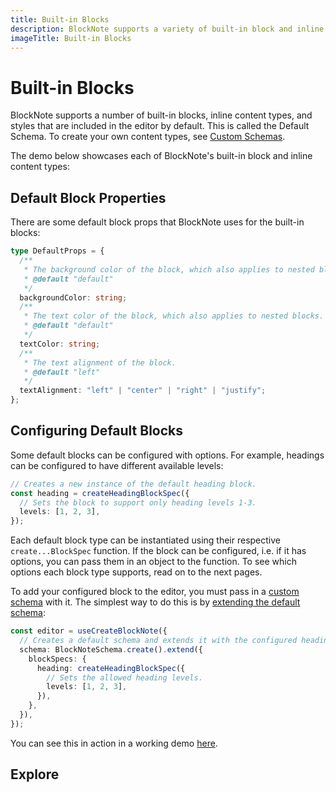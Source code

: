 ```yaml
---
title: Built-in Blocks
description: BlockNote supports a variety of built-in block and inline content types that are included in the editor by default.
imageTitle: Built-in Blocks
---
```


# Built-in Blocks

BlockNote supports a number of built-in blocks, inline content types, and styles that are included in the editor by default. This is called the Default Schema. To create your own content types, see [Custom Schemas](/docs/features/custom-schemas).

The demo below showcases each of BlockNote's built-in block and inline content types:

<Example name="basic/default-blocks" />

## Default Block Properties

There are some default block props that BlockNote uses for the built-in blocks:

```typescript twoslash
type DefaultProps = {
  /**
   * The background color of the block, which also applies to nested blocks.
   * @default "default"
   */
  backgroundColor: string;
  /**
   * The text color of the block, which also applies to nested blocks.
   * @default "default"
   */
  textColor: string;
  /**
   * The text alignment of the block.
   * @default "left"
   */
  textAlignment: "left" | "center" | "right" | "justify";
};
```

## Configuring Default Blocks

Some default blocks can be configured with options. For example, headings can be configured to have different available levels:

```ts
// Creates a new instance of the default heading block.
const heading = createHeadingBlockSpec({
  // Sets the block to support only heading levels 1-3.
  levels: [1, 2, 3],
});
```

Each default block type can be instantiated using their respective `create...BlockSpec` function. If the block can be configured, i.e. if it has options, you can pass them in an object to the function. To see which options each block type supports, read on to the next pages.

To add your configured block to the editor, you must pass in a [custom schema](/docs/features/custom-schemas) with it. The simplest way to do this is by [extending the default schema](/docs/features/custom-schemas#extending-an-existing-schema):

```ts
const editor = useCreateBlockNote({
  // Creates a default schema and extends it with the configured heading block.
  schema: BlockNoteSchema.create().extend({
    blockSpecs: {
      heading: createHeadingBlockSpec({
        // Sets the allowed heading levels.
        levels: [1, 2, 3],
      }),
    },
  }),
});
```

You can see this in action in a working demo [here](/examples/custom-schema/configuring-blocks).

## Explore

<CardTable path="features/blocks" />
